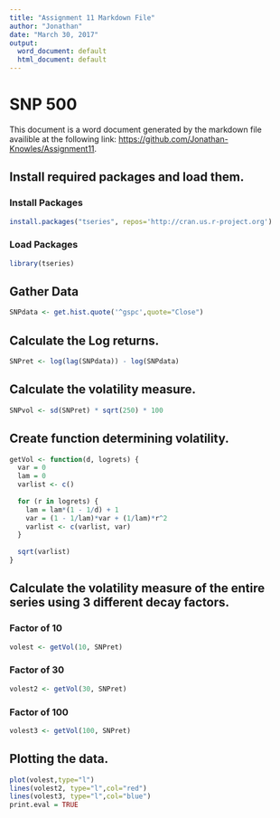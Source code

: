 ```yaml
---
title: "Assignment 11 Markdown File"
author: "Jonathan"
date: "March 30, 2017"
output:
  word_document: default
  html_document: default
---
```


# SNP 500

This document is a word document generated by the markdown file availible at the following link: <https://github.com/Jonathan-Knowles/Assignment11>.

## Install required packages and load them.

### Install Packages

```r
install.packages("tseries", repos='http://cran.us.r-project.org')
```

### Load Packages

```r
library(tseries)
```

## Gather Data

```r
SNPdata <- get.hist.quote('^gspc',quote="Close")
```


## Calculate the Log returns.

```r
SNPret <- log(lag(SNPdata)) - log(SNPdata)
```

## Calculate the volatility measure.


```r
SNPvol <- sd(SNPret) * sqrt(250) * 100
```

## Create function determining volatility.


```r
getVol <- function(d, logrets) {
  var = 0
  lam = 0
  varlist <- c()
  
  for (r in logrets) {
    lam = lam*(1 - 1/d) + 1
    var = (1 - 1/lam)*var + (1/lam)*r^2
    varlist <- c(varlist, var)
  }
  
  sqrt(varlist)
}
```


## Calculate the volatility measure of the entire series using 3 different decay factors.

### Factor of 10
```r
volest <- getVol(10, SNPret)
```


### Factor of 30
```r
volest2 <- getVol(30, SNPret)
```

### Factor of 100
```r
volest3 <- getVol(100, SNPret)
```


## Plotting the data.

```r
plot(volest,type="l")
lines(volest2, type="l",col="red")
lines(volest3, type="l",col="blue")
print.eval = TRUE
```
